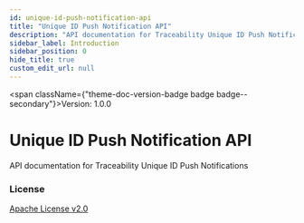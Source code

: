 ```yaml
---
id: unique-id-push-notification-api
title: "Unique ID Push Notification API"
description: "API documentation for Traceability Unique ID Push Notifications"
sidebar_label: Introduction
sidebar_position: 0
hide_title: true
custom_edit_url: null
---
```



<span className={"theme-doc-version-badge badge badge--secondary"}>Version: 1.0.0</span>

# Unique ID Push Notification API



API documentation for Traceability Unique ID Push Notifications

<div style={{"marginBottom":"var(--ifm-paragraph-margin-bottom)"}}><h3 style={{"marginBottom":"0.25rem"}}>License</h3><a href={"http://apache.org/v2"}>Apache License v2.0</a></div>
      